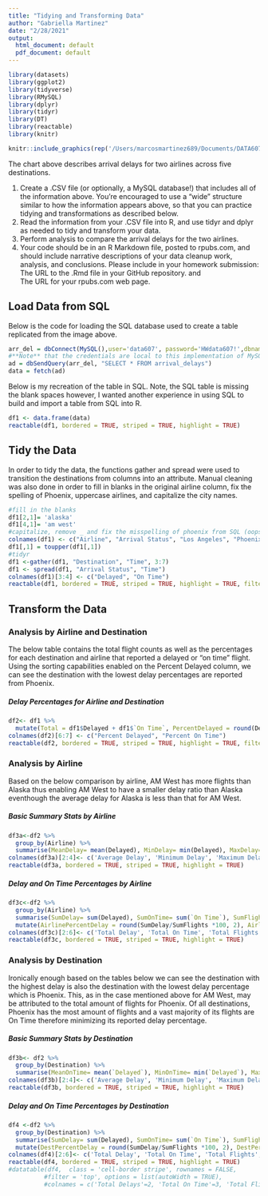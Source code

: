 ---
title: "Tidying and Transforming Data"
author: "Gabriella Martinez"
date: "2/28/2021"
output:
  html_document: default
  pdf_document: default
---

```{r message=FALSE, warning=FALSE, include=FALSE}
library(datasets)
library(ggplot2)
library(tidyverse)
library(RMySQL)
library(dplyr)
library(tidyr)
library(DT)
library(reactable)
library(knitr)
```

```{r echo=FALSE, fig.align="center"}
knitr::include_graphics(rep('/Users/marcosmartinez689/Documents/DATA607/HW5 Tidying and Transforming Data table jpg.jpg'))

```

The chart above describes arrival delays for two airlines across five destinations.

1. Create a .CSV file (or optionally, a MySQL database!) that includes all of the information above. You’re encouraged to use a “wide” structure similar to how the information appears above, so that you can practice tidying and transformations as described below.
2. Read the information from your .CSV file into R, and use tidyr and dplyr as needed to tidy
and transform your data. 
3. Perform analysis to compare the arrival delays for the two airlines.
4. Your code should be in an R Markdown file, posted to rpubs.com, and should include narrative
descriptions of your data cleanup work, analysis, and conclusions. Please include in your
homework submission:  
The URL to the .Rmd file in your GitHub repository. and  
The URL for your rpubs.com web page.

## Load Data from SQL
Below is the code for loading the SQL database used to create a table replicated from the image above. 
```{r}
arr_del = dbConnect(MySQL(),user='data607', password='HWdata607!',dbname='data607hw5',host='localhost')
#**Note** that the credentials are local to this implementation of MySQL
ad = dbSendQuery(arr_del, "SELECT * FROM arrival_delays")
data = fetch(ad)
```
Below is my recreation of the table in SQL. Note, the SQL table is missing the blank spaces however, I wanted another experience in using SQL to build and import a table from SQL into R.
```{r echo=FALSE}
df1 <- data.frame(data)
reactable(df1, bordered = TRUE, striped = TRUE, highlight = TRUE)
```

## Tidy the Data  
In order to tidy the data, the functions gather and spread were used to transition the destinations from columns into an attribute. Manual cleaning was also done in order to fill in blanks in the original airline column, fix the spelling of Phoenix, uppercase airlines, and capitalize the city names.
```{r echo=FALSE}
#fill in the blanks
df1[2,1]= 'alaska'
df1[4,1]= 'am west'
#capitalize, remove _ and fix the misspelling of phoenix from SQL (oops)
colnames(df1) <- c("Airline", "Arrival Status", "Los Angeles", "Phoenix", "San Diego", "San Francisco", "Seattle")
df1[,1] = toupper(df1[,1])
#tidyr
df1 <-gather(df1, "Destination", "Time", 3:7)
df1 <- spread(df1, "Arrival Status", "Time")
colnames(df1)[3:4] <- c("Delayed", "On Time")
reactable(df1, bordered = TRUE, striped = TRUE, highlight = TRUE, filterable = TRUE, showPagination = TRUE, pageSizeOptions = c(2, 5, 10), defaultPageSize = 5)
```

## Transform the Data 
### Analysis by Airline and Destination
The below table contains the total flight counts as well as the percentages for each destination and airline that reported a delayed or "on time" flight. Using the sorting capabilities enabled on the Percent Delayed column, we can see the destination with the lowest delay percentages are reported from Phoenix.  

##### Delay Percentages for Airline and Destination
```{r echo=FALSE}
df2<- df1 %>%
  mutate(Total = df1$Delayed + df1$`On Time`, PercentDelayed = round(Delayed / Total * 100, 1), PercentOnTime = round(100 * `On Time` / Total, 2))
colnames(df2)[6:7] <- c("Percent Delayed", "Percent On Time")
reactable(df2, bordered = TRUE, striped = TRUE, highlight = TRUE, filterable = TRUE, showPagination = TRUE, pageSizeOptions = c(2, 5, 10), defaultPageSize = 5)          
```

### Analysis by Airline
Based on the below comparison by airline, AM West has more flights than Alaska thus enabling AM West to have a smaller delay ratio than Alaska eventhough the average delay for Alaska is less than that for AM West.

##### Basic Summary Stats by Airline
```{r echo=FALSE}
df3a<-df2 %>% 
  group_by(Airline) %>% 
  summarise(MeanDelay= mean(Delayed), MinDelay= min(Delayed), MaxDelay= max(Delayed))
colnames(df3a)[2:4]<- c('Average Delay', 'Minimum Delay', 'Maximum Delay')
reactable(df3a, bordered = TRUE, striped = TRUE, highlight = TRUE)
```

##### Delay and On Time Percentages by Airline
```{r echo=FALSE}
df3c<-df2 %>% 
  group_by(Airline) %>%
  summarise(SumDelay= sum(Delayed), SumOnTime= sum(`On Time`), SumFlights= SumDelay+SumOnTime) %>% 
  mutate(AirlinePercentDelay = round(SumDelay/SumFlights *100, 2), AirlinePercentOnTime = round(SumOnTime/SumFlights *100, 2))
colnames(df3c)[2:6]<- c('Total Delay', 'Total On Time', 'Total Flights', 'Airline Percent Delay', 'Arline Percent On Time' ) 
reactable(df3c, bordered = TRUE, striped = TRUE, highlight = TRUE)
```

### Analysis by Destination  
Ironically enough based on the tables below we can see the destination with the highest delay is also the destination with the lowest delay percentage which is Phoenix. This, as in the case mentioned above for AM West, may be attributed to the total amount of flights for Phoenix. Of all destinations, Phoenix has the most amount of flights and a vast majority of its flights are On Time therefore minimizing its reported delay percentage.

##### Basic Summary Stats by Destination
```{r echo=FALSE}
df3b<- df2 %>% 
  group_by(Destination) %>% 
  summarise(MeanOnTime= mean(`Delayed`), MinOnTime= min(`Delayed`), MaxOnTime= max(`Delayed`))
colnames(df3b)[2:4]<- c('Average Delay', 'Minimum Delay', 'Maximum Delay' ) 
reactable(df3b, bordered = TRUE, striped = TRUE, highlight = TRUE)
```   
  
##### Delay and On Time Percentages by Destination
```{r echo=FALSE}
df4 <-df2 %>% 
  group_by(Destination) %>%
  summarise(SumDelay= sum(Delayed), SumOnTime= sum(`On Time`), SumFlights= SumDelay+SumOnTime) %>% 
  mutate(DestPercentDelay = round(SumDelay/SumFlights *100, 2), DestPercentOnTime = round(SumOnTime/SumFlights *100, 2))
colnames(df4)[2:6]<- c('Total Delay', 'Total On Time', 'Total Flights', 'Destination Percent Delay', 'Destination Percent On Time' ) 
reactable(df4, bordered = TRUE, striped = TRUE, highlight = TRUE)
#datatable(df4,  class = 'cell-border stripe', rownames = FALSE, 
          #filter = 'top', options = list(autoWidth = TRUE), 
          #colnames = c('Total Delays'=2, 'Total On Time'=3, 'Total Flights'=4, 'Percent Delay'=5, 'Percent On Time'=6), caption = 'Arrival Percentages by Destination')
```
  




